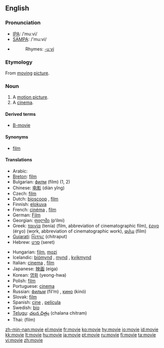 ==English==

===Pronunciation===
*[[w:IPA|IPA]]: /ˈmuːvi/
*[[w:SAMPA|SAMPA]]: /'mu:vi/
*{{audio|en-us-movie.ogg|Audio (US)}}
*:Rhymes: [[Rhymes:English:-uːvi|-uːvi]]

===Etymology===
From [[moving]] [[picture]].

===Noun===
{{en-noun}}

# A [[motion picture]].
# A [[cinema]].

====Derived terms====
* [[B-movie]]

====Synonyms====
*[[film]]

====Translations====
{{trans-top|}}
*Arabic: {{Arab|[[فيلم]]}} {{IPAchar|(film)}}
*[[Breton]]: [[film]] {{m}}
*Bulgarian: [[филм]] (film) {{m}} (1, 2)
*Chinese: [[电影]] (diàn yǐng)
*Czech: [[film]] {{m}}
*Dutch: [[bioscoop]] {{m}}, [[film]] {{m}}
*Finnish: [[elokuva]]
*French: [[cinéma]] {{m}}, [[film]] {{m}}
*German: [[Film]] {{m}}
*Georgian: [[ფილმი]] (p‘ilmi)
*Greek: [[ταινία]] (tenía) {{f}} (film, abbreviation of cinematographic film), [[έργο]] (érɣo) {{n}} (work, abbreviation of cinematographic work), [[φιλμ]] (film) {{n}}
*[[Gujarati]]: [[ચિત્રપટ]] (chitraput)
*Hebrew: [[סרט]] (seret) {{m}}
{{trans-mid}}
*Hungarian: [[film]], [[mozi]]
*Icelandic: [[bíómynd]] {{f}}, [[mynd]] {{f}}, [[kvikmynd]] {{f}}
*Italian: [[cinema]] {{m}}, [[film]] {{m}}
*Japanese: [[映画]] (eiga)
*Korean: [[영화]] (yeong-hwa)
*Polish: [[film]] {{m}}
*Portuguese: [[cinema]] {{m}}
*Russian: [[фильм]] (fil’m) {{m}}, [[кино]] (kinó) {{n}}
*Slovak: [[film#Slovak|film]] {{m}}
*Spanish: [[cine]] {{m}}, [[película]] {{f}}
*Swedish: [[bio#Swedish|bio]] {{c}}
*[[Telugu]]: [[చలన చిత్రం]] (chalana chitram)
*Thai: {{Thai|[[ฟิล์ม]]}} (film)
{{trans-bottom}}

[[zh-min-nan:movie]]
[[el:movie]]
[[fr:movie]]
[[ko:movie]]
[[hy:movie]]
[[io:movie]]
[[id:movie]]
[[kk:movie]]
[[lt:movie]]
[[hu:movie]]
[[ja:movie]]
[[pt:movie]]
[[ru:movie]]
[[fi:movie]]
[[ta:movie]]
[[vi:movie]]
[[zh:movie]]